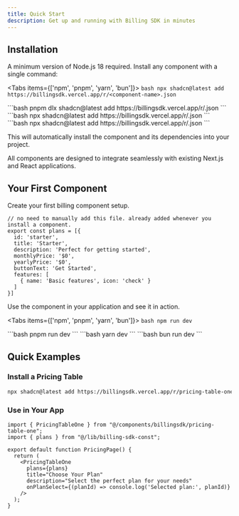 ```yaml
---
title: Quick Start
description: Get up and running with Billing SDK in minutes
---
```




## Installation

A minimum version of Node.js 18 required. Install any component with a single command:

<Tabs items={['npm', 'pnpm', 'yarn', 'bun']}>
  <Tab value="npm">
    ```bash
    npx shadcn@latest add https://billingsdk.vercel.app/r/<component-name>.json
    ```
  </Tab>

  <Tab value="pnpm">
    ```bash
    pnpm dlx shadcn@latest add https://billingsdk.vercel.app/r/<component-name>.json
    ```
  </Tab>

  <Tab value="yarn">
    ```bash
    npx shadcn@latest add https://billingsdk.vercel.app/r/<component-name>.json
    ```
  </Tab>

  <Tab value="bun">
    ```bash
    npx shadcn@latest add https://billingsdk.vercel.app/r/<component-name>.json
    ```
  </Tab>
</Tabs>

This will automatically install the component and its dependencies into your project.

<Callout title="From Existing Project?">
  All components are designed to integrate seamlessly with existing Next.js and React applications.
</Callout>

## Your First Component

Create your first billing component setup.

```tsx title="lib/billing-sdk-const.ts"
// no need to manually add this file. already added whenever you install a component.
export const plans = [{
  id: 'starter',
  title: 'Starter',
  description: 'Perfect for getting started',
  monthlyPrice: '$0',
  yearlyPrice: '$0',
  buttonText: 'Get Started',
  features: [
    { name: 'Basic features', icon: 'check' }
  ]
}]
```

Use the component in your application and see it in action.

<Tabs items={['npm', 'pnpm', 'yarn', 'bun']}>
  <Tab value="npm">
    ```bash
    npm run dev
    ```
  </Tab>

  <Tab value="pnpm">
    ```bash
    pnpm run dev
    ```
  </Tab>

  <Tab value="yarn">
    ```bash
    yarn dev
    ```
  </Tab>

  <Tab value="bun">
    ```bash
    bun run dev
    ```
  </Tab>
</Tabs>

## Quick Examples

### Install a Pricing Table

```bash
npx shadcn@latest add https://billingsdk.vercel.app/r/pricing-table-one.json
```

### Use in Your App

```tsx
import { PricingTableOne } from "@/components/billingsdk/pricing-table-one";
import { plans } from "@/lib/billing-sdk-const";

export default function PricingPage() {
  return (
    <PricingTableOne 
      plans={plans}
      title="Choose Your Plan"
      description="Select the perfect plan for your needs"
      onPlanSelect={(planId) => console.log('Selected plan:', planId)}
    />
  );
}
```

